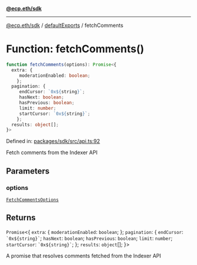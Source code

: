 [**@ecp.eth/sdk**](/sdk-reference/index.mdx)

***

[@ecp.eth/sdk](/sdk-reference/index.mdx) / [defaultExports](/sdk-reference/defaultExports/index.mdx) / fetchComments

# Function: fetchComments()

```ts
function fetchComments(options): Promise<{
  extra: {
     moderationEnabled: boolean;
    };
  pagination: {
     endCursor: `0x${string}`;
     hasNext: boolean;
     hasPrevious: boolean;
     limit: number;
     startCursor: `0x${string}`;
    };
  results: object[];
}>
```

Defined in: [packages/sdk/src/api.ts:92](https://github.com/ecp-eth/comments-monorepo/blob/main/packages/sdk/src/api.ts#L92)

Fetch comments from the Indexer API

## Parameters

### options

[`FetchCommentsOptions`](/sdk-reference/defaultExports/type-aliases/FetchCommentsOptions.mdx)

## Returns

`Promise`\<\{
  `extra`: \{
     `moderationEnabled`: `boolean`;
    \};
  `pagination`: \{
     `endCursor`: `` `0x${string}` ``;
     `hasNext`: `boolean`;
     `hasPrevious`: `boolean`;
     `limit`: `number`;
     `startCursor`: `` `0x${string}` ``;
    \};
  `results`: `object`[];
 \}\>

A promise that resolves comments fetched from the Indexer API
